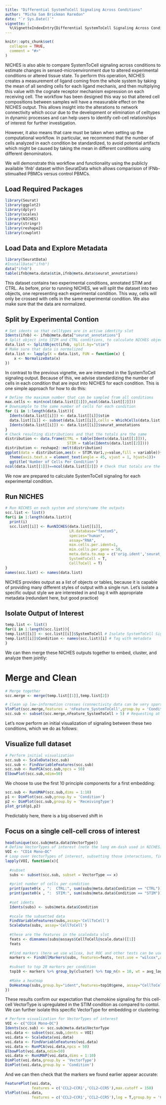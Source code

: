 ```yaml
---
title: "Differential SystemToCell Signaling Across Conditions"
author: "Micha Sam Brickman Raredon"
date: "`r Sys.Date()`"
vignette: |
  %\VignetteIndexEntry{Differential SystemToCell Signaling Across Conditions} %\VignetteEngine{knitr::rmarkdown} %\VignetteEncoding{UTF-8}
---
```


```r
knitr::opts_chunk$set(
  collapse = TRUE,
  comment = "#>"
)
```

NICHES is also able to compare SystemToCell signaling across conditions to estimate changes in sensed-microenvironment due to altered experimental conditions or altered tissue state. To perform this operation, NICHES creates a measurement of ligand coming from the whole system by taking the mean of all sending cells for each ligand mechanis, and then multiplying this value with the cognate receptor mechanism expression on each receiving cell. The workflow has been designed this way so that altered cell compositions between samples will have a measurable effect on the NICHES output. This allows insight into the alterations to network connectivity which occur due to the development or elimination of celltypes in dynamic processes and can help users to identify cell-cell relationships of interest for further investigation.

However, it also means that care must be taken when setting up the computational workflow. In particular, we recommend that the number of cells analyzed in each condition be standardized, to avoid potential artifacts which might be caused by taking the mean in different conditions using different denominators.

We will demonstrate this workflow and functionality using the publicly available 'ifnb' dataset within SeuratData which allows comparision of IFNb-stimualted PBMCs versus control PBMCs.

## Load Required Packages
```r
library(Seurat)
library(ggplot2)
library(dplyr)
library(scales)
library(NICHES)
library(stringr)
library(reshape2)
library(cowplot)
```

## Load Data and Explore Metadata
```r
library(SeuratData)
#InstallData("ifnb")
data("ifnb")
table(ifnb@meta.data$stim,ifnb@meta.data$seurat_annotations)
```

This dataset contains two experimental conditions, annotated STIM and CTRL. As before, prior to running NICHES, we will split the dataset into two objects, one representing each experimental condition. This way, cells will only be crossed with cells in the same experimental condition. We also make sure that the data are normalized.

## Split by Experimental Contion
```r
# Set idents so that celltypes are in active identity slot
Idents(ifnb) <- ifnb@meta.data["seurat_annotations"]
# Split object into STIM and CTRL conditions, to calculate NICHES objects separately
data.list <- SplitObject(ifnb, split.by="stim")
# Make sure that data is normalized
data.list <- lapply(X = data.list, FUN = function(x) {
    x <- NormalizeData(x)
})
```

In contrast to the previous vignette, we are interested in the SystemToCell signaling output. Because of this, we advise standardizing the number of cells in each condition that are input into NICHES for each condition. This is one simple approach for how to do this:

```r
# Define the maximum number that can be sampled from all conditions
max.cells <- min(ncol(data.list[[1]]),ncol(data.list[[2]])) 
# Downsample to the same number of cells for each condition
for (i in 1:length(data.list)){
  Idents(data.list[[i]]) <- data.list[[i]]$stim
  data.list[[i]] <- subset(data.list[[i]],cells = WhichCells(data.list[[i]],downsample = max.cells))
  Idents(data.list[[i]]) <- data.list[[i]]$seurat_annotations
}
# Check resulting distributions and that the totals are the same
distribution <- data.frame(CTRL = table(Idents(data.list[[1]])),
                            STIM = table(Idents(data.list[[2]])))
distribution <- reshape2::melt(distribution)
ggplot(data = distribution,aes(x = STIM.Var1,y=value,fill = variable))+geom_bar(stat='identity',position='dodge')+
  theme(axis.text.x = element_text(angle = 45, vjust = 1, hjust=1))+
  ggtitle('Number of Cells Per Condition')
ncol(data.list[[1]])==ncol(data.list[[2]]) # Check that totals are the same

```

We now are prepared to calculate SystemToCell signaling for each experimental condition.

## Run NICHES
```r
# Run NICHES on each system and store/name the outputs
scc.list <- list()
for(i in 1:length(data.list)){
  print(i)
  scc.list[[i]] <- RunNICHES(data.list[[i]],
                             LR.database="fantom5",
                             species="human",
                             assay="RNA",
                             min.cells.per.ident=1,
                             min.cells.per.gene = 50,
                             meta.data.to.map = c('orig.ident','seurat_annotations','stim'),
                             SystemToCell = T,
                             CellToCell = T)
}
names(scc.list) <- names(data.list)
```

NICHES provides output as a list of objects or tables, because it is capable of providing many different styles of output with a single run. Let's isolate a specific output style we are interested in and tag it with appropriate metadata (redundant here, but good practice)

## Isolate Output of Interest
```r
temp.list <- list()
for(i in 1:length(scc.list)){
temp.list[[i]] <- scc.list[[i]]$SystemToCell # Isolate SystemToCell Signaling, which is all that will be covered in this vignette
temp.list[[i]]$Condition <- names(scc.list)[i] # Tag with metadata
}
```

We can then merge these NICHES outputs together to embed, cluster, and analyze them jointly:

# Merge and Clean
```r
# Merge together
scc.merge <- merge(temp.list[[1]],temp.list[2])

# Clean up low-information crosses (connectivity data can be very sparse)
VlnPlot(scc.merge,features = 'nFeature_SystemToCell',group.by = 'Condition',pt.size=0.1,log = T)
scc.sub <- subset(scc.merge,nFeature_SystemToCell > 5) # Requesting at least 5 distinct ligand-receptor interactions between two cells
```

Let's now perform an initial visualization of signaling between these two conditions, which we do as follows:

## Visualize full dataset
```r
# Perform initial visualization
scc.sub <- ScaleData(scc.sub)
scc.sub <- FindVariableFeatures(scc.sub)
scc.sub <- RunPCA(scc.sub,npcs = 50)
ElbowPlot(scc.sub,ndim=50)
```

We choose to use the first 10 principle components for a first embedding:

```r
scc.sub <- RunUMAP(scc.sub,dims = 1:10)
p1 <- DimPlot(scc.sub,group.by = 'Condition')
p2 <- DimPlot(scc.sub,group.by = 'ReceivingType')
plot_grid(p1,p2)
```

Predictably here, there is a big observed shift in

## Focus on a single cell-cell cross of interest
```r
head(unique(scc.sub@meta.data$VectorType))
# Define VectorTypes of interest (note the long em-dash used in NICHES)
VOI <- "CD14 Mono—DC"
# Loop over VectorTypes of interest, subsetting those interactions, finding markers associated with the comparison of interest (stimulus vs control) and  create a heatmap of top markers:
lapply(VOI, function(x){
 
  #subset
  subs <- subset(scc.sub, subset = VectorType == x)
  
  #print number of cells per condition
  print(paste0(x , ":  CTRL:", sum(subs@meta.data$Condition == "CTRL")))
  print(paste0(x , ":  STIM:", sum(subs@meta.data$Condition == "STIM")))
  
  #set idents
  Idents(subs) <- subs@meta.data$Condition
  
  #scale the subsetted data
  FindVariableFeatures(subs,assay='CellToCell')
  ScaleData(subs, assay='CellToCell')
  
  #these are the features in the scaledata slot
  feats <- dimnames(subs@assays$CellToCell@scale.data)[[1]]
  feats
  
  #find markers (here we use wilcox, but ROC and other tests can be used as well)
  markers <- FindAllMarkers(subs, features=feats, test.use = "wilcox",assay='CellToCell')
  
  #subset to top 20 markers per condition
  top10 <- markers %>% group_by(cluster) %>% top_n(n = 10, wt = avg_log2FC)
  
  #Make a heatmap
  DoHeatmap(subs,group.by="ident",features=top10$gene, assay="CellToCell") +  ggtitle("Top DE Mechanisms, CTRL vs STIM: ",x)
})
```

These results confirm our expectation that chemokine signaling for this cell-cell VectorType is upregulated in the STIM condition as compared to contol. We can further isolate this specific VectorType for embedding or clustering:

```r
# Perform visualization for VectorTypes of interest
VOI <- c("CD14 Mono—DC")
Idents(scc.sub) <- scc.sub@meta.data$VectorType
voi.data <- subset(scc.sub,idents = VOI)
voi.data <- ScaleData(voi.data)
voi.data <- FindVariableFeatures(voi.data)
voi.data <- RunPCA(voi.data,npcs = 50)
ElbowPlot(voi.data,ndim=50)
voi.data <- RunUMAP(voi.data,dims = 1:10)
DimPlot(voi.data,group.by = 'VectorType')
DimPlot(voi.data,group.by = 'Condition')
```

And we can then check that the markers we found earlier appear accurate:

```r
FeaturePlot(voi.data,
            features = c('CCL2—CCR1','CCL2—CCR5'),max.cutoff = 150)
VlnPlot(voi.data,
            features = c('CCL2—CCR1','CCL2—CCR5'),log = T,group.by = 'Condition')
```


